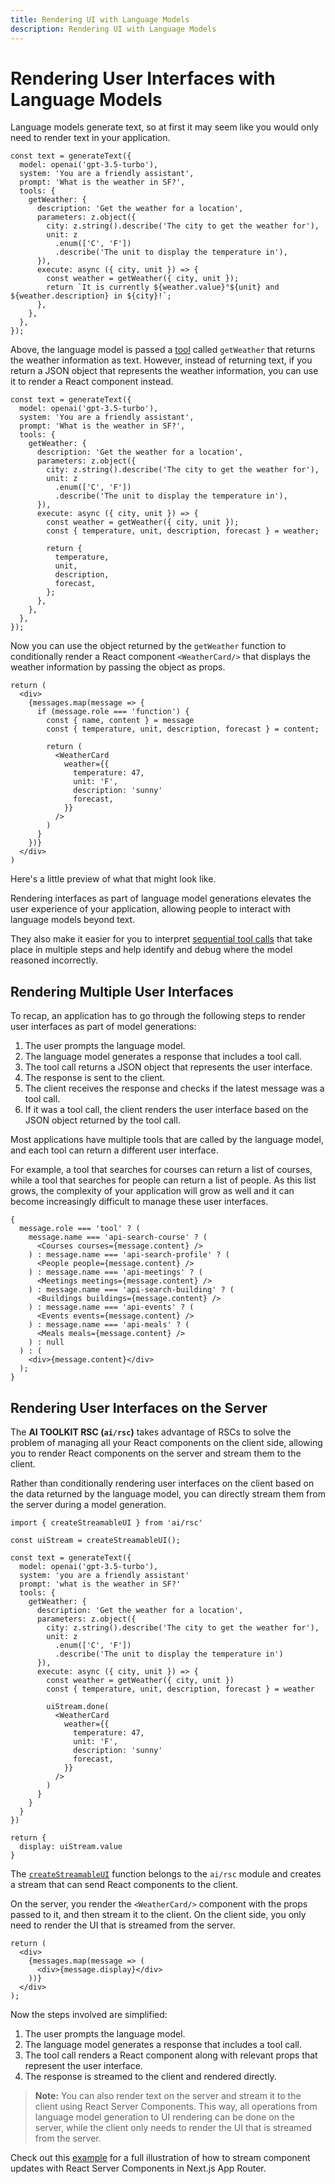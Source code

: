 ```yaml
---
title: Rendering UI with Language Models
description: Rendering UI with Language Models
---
```


# Rendering User Interfaces with Language Models

Language models generate text, so at first it may seem like you would only need to render text in your application.

```tsx highlight="16" filename="app/actions.tsx"
const text = generateText({
  model: openai('gpt-3.5-turbo'),
  system: 'You are a friendly assistant',
  prompt: 'What is the weather in SF?',
  tools: {
    getWeather: {
      description: 'Get the weather for a location',
      parameters: z.object({
        city: z.string().describe('The city to get the weather for'),
        unit: z
          .enum(['C', 'F'])
          .describe('The unit to display the temperature in'),
      }),
      execute: async ({ city, unit }) => {
        const weather = getWeather({ city, unit });
        return `It is currently ${weather.value}°${unit} and ${weather.description} in ${city}!`;
      },
    },
  },
});
```

Above, the language model is passed a [tool](/docs/ai-toolkit-core/tools-and-tool-calling) called `getWeather` that returns the weather information as text. However, instead of returning text, if you return a JSON object that represents the weather information, you can use it to render a React component instead.

```tsx highlight="18-23" filename="app/action.ts"
const text = generateText({
  model: openai('gpt-3.5-turbo'),
  system: 'You are a friendly assistant',
  prompt: 'What is the weather in SF?',
  tools: {
    getWeather: {
      description: 'Get the weather for a location',
      parameters: z.object({
        city: z.string().describe('The city to get the weather for'),
        unit: z
          .enum(['C', 'F'])
          .describe('The unit to display the temperature in'),
      }),
      execute: async ({ city, unit }) => {
        const weather = getWeather({ city, unit });
        const { temperature, unit, description, forecast } = weather;

        return {
          temperature,
          unit,
          description,
          forecast,
        };
      },
    },
  },
});
```

Now you can use the object returned by the `getWeather` function to conditionally render a React component `<WeatherCard/>` that displays the weather information by passing the object as props.

```tsx filename="app/page.tsx"
return (
  <div>
    {messages.map(message => {
      if (message.role === 'function') {
        const { name, content } = message
        const { temperature, unit, description, forecast } = content;

        return (
          <WeatherCard
            weather={{
              temperature: 47,
              unit: 'F',
              description: 'sunny'
              forecast,
            }}
          />
        )
      }
    })}
  </div>
)
```

Here's a little preview of what that might look like.

<div className="not-prose flex flex-col2">
  <CardPlayer
    type="weather"
    title="Weather"
    description="An example of an assistant that renders the weather information in a streamed component."
  />
</div>

Rendering interfaces as part of language model generations elevates the user experience of your application, allowing people to interact with language models beyond text.

They also make it easier for you to interpret [sequential tool calls](/docs/ai-toolkit-rsc/multistep-interfaces) that take place in multiple steps and help identify and debug where the model reasoned incorrectly.

## Rendering Multiple User Interfaces

To recap, an application has to go through the following steps to render user interfaces as part of model generations:

1. The user prompts the language model.
2. The language model generates a response that includes a tool call.
3. The tool call returns a JSON object that represents the user interface.
4. The response is sent to the client.
5. The client receives the response and checks if the latest message was a tool call.
6. If it was a tool call, the client renders the user interface based on the JSON object returned by the tool call.

Most applications have multiple tools that are called by the language model, and each tool can return a different user interface.

For example, a tool that searches for courses can return a list of courses, while a tool that searches for people can return a list of people. As this list grows, the complexity of your application will grow as well and it can become increasingly difficult to manage these user interfaces.

```tsx filename='app/page.tsx'
{
  message.role === 'tool' ? (
    message.name === 'api-search-course' ? (
      <Courses courses={message.content} />
    ) : message.name === 'api-search-profile' ? (
      <People people={message.content} />
    ) : message.name === 'api-meetings' ? (
      <Meetings meetings={message.content} />
    ) : message.name === 'api-search-building' ? (
      <Buildings buildings={message.content} />
    ) : message.name === 'api-events' ? (
      <Events events={message.content} />
    ) : message.name === 'api-meals' ? (
      <Meals meals={message.content} />
    ) : null
  ) : (
    <div>{message.content}</div>
  );
}
```

## Rendering User Interfaces on the Server

The **AI TOOLKIT RSC (`ai/rsc`)** takes advantage of RSCs to solve the problem of managing all your React components on the client side, allowing you to render React components on the server and stream them to the client.

Rather than conditionally rendering user interfaces on the client based on the data returned by the language model, you can directly stream them from the server during a model generation.

```tsx highlight="3,22-31,38" filename="app/action.ts"
import { createStreamableUI } from 'ai/rsc'

const uiStream = createStreamableUI();

const text = generateText({
  model: openai('gpt-3.5-turbo'),
  system: 'you are a friendly assistant'
  prompt: 'what is the weather in SF?'
  tools: {
    getWeather: {
      description: 'Get the weather for a location',
      parameters: z.object({
        city: z.string().describe('The city to get the weather for'),
        unit: z
          .enum(['C', 'F'])
          .describe('The unit to display the temperature in')
      }),
      execute: async ({ city, unit }) => {
        const weather = getWeather({ city, unit })
        const { temperature, unit, description, forecast } = weather

        uiStream.done(
          <WeatherCard
            weather={{
              temperature: 47,
              unit: 'F',
              description: 'sunny'
              forecast,
            }}
          />
        )
      }
    }
  }
})

return {
  display: uiStream.value
}
```

The [`createStreamableUI`](/docs/reference/ai-toolkit-rsc/create-streamable-ui) function belongs to the `ai/rsc` module and creates a stream that can send React components to the client.

On the server, you render the `<WeatherCard/>` component with the props passed to it, and then stream it to the client. On the client side, you only need to render the UI that is streamed from the server.

```tsx filename="app/page.tsx" highlight="4"
return (
  <div>
    {messages.map(message => (
      <div>{message.display}</div>
    ))}
  </div>
);
```

Now the steps involved are simplified:

1. The user prompts the language model.
2. The language model generates a response that includes a tool call.
3. The tool call renders a React component along with relevant props that represent the user interface.
4. The response is streamed to the client and rendered directly.

> **Note:** You can also render text on the server and stream it to the client using React Server Components. This way, all operations from language model generation to UI rendering can be done on the server, while the client only needs to render the UI that is streamed from the server.

Check out this [example](/examples/next-app/interface/stream-component-updates) for a full illustration of how to stream component updates with React Server Components in Next.js App Router.
